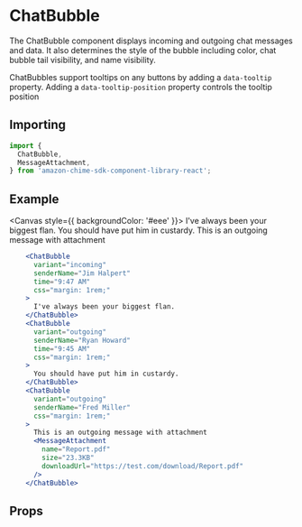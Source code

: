 

<Meta of={ChatBubbleStories} />

# ChatBubble

The ChatBubble component displays incoming and outgoing chat messages and data.
It also determines the style of the bubble including color, chat bubble tail visibility, and name visibility.

ChatBubbles support tooltips on any buttons by adding a `data-tooltip` property. Adding a `data-tooltip-position` property controls the tooltip position

## Importing

```javascript
import {
  ChatBubble,
  MessageAttachment,
} from 'amazon-chime-sdk-component-library-react';
```

## Example

<Canvas style={{ backgroundColor: '#eee' }}>
  <ThemeProvider theme={lightTheme}>
    <GlobalStyles />
    <ChatBubble
      variant="incoming"
      senderName="Jim Halpert"
      time="9:47 AM"
      css="margin: 1rem;"
    >
      I've always been your biggest flan.
    </ChatBubble>
    <ChatBubble
      variant="outgoing"
      senderName="Ryan Howard"
      time="9:45 AM"
      css="margin: 1rem;"
    >
      You should have put him in custardy.
    </ChatBubble>
    <ChatBubble variant="outgoing" senderName="Fred Miller" css="margin: 1rem;">
      This is an outgoing message with attachment
      <MessageAttachment
        name="Report.pdf"
        size="23.3KB"
        downloadUrl="https://test.com/download/Report.pdf"
      />
    </ChatBubble>
  </ThemeProvider>
</Canvas>

```jsx
    <ChatBubble
      variant="incoming"
      senderName="Jim Halpert"
      time="9:47 AM"
      css="margin: 1rem;"
    >
      I've always been your biggest flan.
    </ChatBubble>
    <ChatBubble
      variant="outgoing"
      senderName="Ryan Howard"
      time="9:45 AM"
      css="margin: 1rem;"
    >
      You should have put him in custardy.
    </ChatBubble>
    <ChatBubble
      variant="outgoing"
      senderName="Fred Miller"
      css="margin: 1rem;"
    >
      This is an outgoing message with attachment
      <MessageAttachment
        name="Report.pdf"
        size="23.3KB"
        downloadUrl="https://test.com/download/Report.pdf"
      />
    </ChatBubble>
```

## Props

<ArgTypes of={ChatBubble} />
